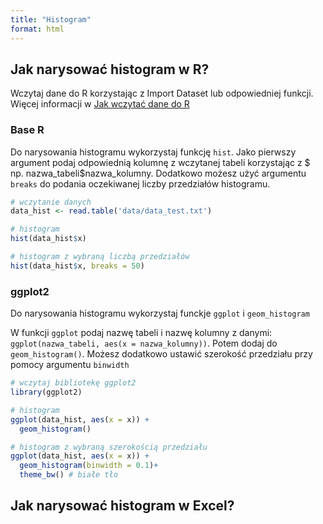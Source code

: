 ```yaml
---
title: "Histogram"
format: html
---
```


## Jak narysować histogram w R?

Wczytaj dane do R korzystając z Import Dataset lub odpowiedniej funkcji. Więcej informacji w [Jak wczytać dane do R](wczytanie_danych.qmd)

### Base R

Do narysowania histogramu wykorzystaj funkcję `hist`. Jako pierwszy argument podaj odpowiednią kolumnę z wczytanej tabeli korzystając z $ np. nazwa_tabeli$nazwa_kolumny. Dodatkowo możesz użyć argumentu `breaks` do podania oczekiwanej liczby przedziałów histogramu.

```r
# wczytanie danych
data_hist <- read.table('data/data_test.txt')

# histogram
hist(data_hist$x)

# histogram z wybraną liczbą przedziałów
hist(data_hist$x, breaks = 50)
```


### ggplot2

Do narysowania histogramu wykorzystaj funckje `ggplot` i `geom_histogram`

W funkcji `ggplot` podaj nazwę tabeli i nazwę kolumny z danymi: `ggplot(nazwa_tabeli, aes(x = nazwa_kolumny))`. Potem dodaj do `geom_histogram()`. Możesz dodatkowo ustawić szerokość przedziału przy pomocy argumentu `binwidth`

```r
# wczytaj bibliotekę ggplot2
library(ggplot2)

# histogram
ggplot(data_hist, aes(x = x)) + 
  geom_histogram()

# histogram z wybraną szerokością przedziału
ggplot(data_hist, aes(x = x)) + 
  geom_histogram(binwidth = 0.1)+
  theme_bw() # białe tło
```


## Jak narysować histogram w Excel?


